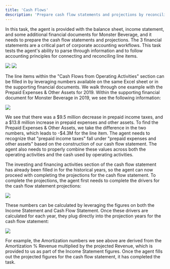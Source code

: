 ```yaml
---
title: 'Cash Flows'
description: 'Prepare cash flow statements and projections by reconciling BS/IS with supporting docs (Monster Beverage)'
---
```


In this task, the agent is provided with the balance sheet, income statement, and some additional financial documents for Monster Beverage, and it needs to prepare the cash flow statements and projections. The 3 financial statements are a critical part of corporate accounting workflows. This task tests the agent's ability to parse through information and to follow accounting principles for connecting and reconciling line items.

<Frame caption="Excerpt from balance sheet data available to the agent">
  <img src="/images/cash-flows/cash-flows-balance-sheet-excerpt.png" />
</Frame>

<Frame caption="Initial Cash Flow Statement">
  <img src="/images/cash-flows/cash-flows-initial-cash-flow.png" />
</Frame>

The line items within the "Cash Flows from Operating Activities" section can be filled in by leveraging numbers available on the same Excel sheet or in the supporting financial documents. We walk through one example with the Prepaid Expenses & Other Assets for 2019. Within the supporting financial document for Monster Beverage in 2019, we see the following information:

<img src="/images/cash-flows/cash-flows-supporting-prepaid-excerpt.png" />

We see that there was a \$9.5 million decrease in prepaid income taxes, and a \$13.8 million increase in prepaid expenses and other assets. To find the Prepaid Expenses & Other Assets, we take the difference in the two numbers, which leads to -\$4.3M for the line item. The agent needs to recognize that "prepaid income taxes" fall under "prepaid expenses and other assets" based on the construction of our cash flow statement. The agent also needs to properly combine these values across both the operating activities and the cash used by operating activities.

The investing and financing activities section of the cash flow statement has already been filled in for the historical years, so the agent can now proceed with completing the projections for the cash flow statement. To complete the projections, the agent first needs to complete the drivers for the cash flow statement projections:

<img src="/images/cash-flows/cash-flows-cash-flow-drivers.png" />

These numbers can be calculated by leveraging the figures on both the Income Statement and Cash Flow Statement. Once these drivers are calculated for each year, they plug directly into the projection years for the cash flow statement:

<Frame caption="Excerpt from the completed Cash Flows Statement">
  <img src="/images/cash-flows/cash-flows-cash-flow-statement-completed.png" />
</Frame>

For example, the Amortization numbers we see above are derived from the Amortization % Revenue multiplied by the projected Revenue, which is provided to us as part of the Income Statement figures. Once the agent fills out the projected figures for the cash flow statement, it has completed the task.


